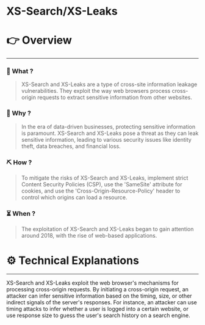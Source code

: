 # XS-Search/XS-Leaks


# 👉 Overview

---

### 👀 What ?

> XS-Search and XS-Leaks are a type of cross-site information leakage vulnerabilities. They exploit the way web browsers process cross-origin requests to extract sensitive information from other websites.
> 

### 🧐 Why ?

> In the era of data-driven businesses, protecting sensitive information is paramount. XS-Search and XS-Leaks pose a threat as they can leak sensitive information, leading to various security issues like identity theft, data breaches, and financial loss.
> 

### ⛏️ How ?

> To mitigate the risks of XS-Search and XS-Leaks, implement strict Content Security Policies (CSP), use the 'SameSite' attribute for cookies, and use the 'Cross-Origin-Resource-Policy' header to control which origins can load a resource.
> 

### ⏳ When ?

> The exploitation of XS-Search and XS-Leaks began to gain attention around 2018, with the rise of web-based applications.
> 

# ⚙️ Technical Explanations

---

XS-Search and XS-Leaks exploit the web browser's mechanisms for processing cross-origin requests. By initiating a cross-origin request, an attacker can infer sensitive information based on the timing, size, or other indirect signals of the server's responses. For instance, an attacker can use timing attacks to infer whether a user is logged into a certain website, or use response size to guess the user's search history on a search engine.
